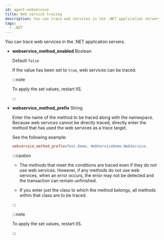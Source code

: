 ```yaml
---
id: agent-webservice
title: Web service tracing
description: You can trace web services in the .NET application servers.
tags:
  - .NET
---
```


You can trace web services in the .NET application servers.

- **webservice_method_enabled** <span class='type'>Boolean</span>

  Default `false`

  If the value has been set to `true`, web services can be traced. 

  :::note

  To apply the set values, restart IIS.

  :::

- **webservice_method_prefix** <span class='type'>String</span>

  Enter the name of the method to be traced along with the namespace. Because web services cannot be directly traced, directly enter the method that has used the web services as a trace target.

  See the following example:

  ```ini title='whatap.conf'
  webservice_method_prefix=Test.Demo, WebServiceDemo.WebService.
  ```

  :::caution

  - The methods that meet the conditions are traced even if they do not use web services. However, if any methods do not use web services, when an error occurs, the error may not be detected and the transaction can remain unfinished.

  - If you enter just the class to which the method belongs, all methods within that class are to be traced.

  :::

  :::note

  To apply the set values, restart IIS.

  :::
